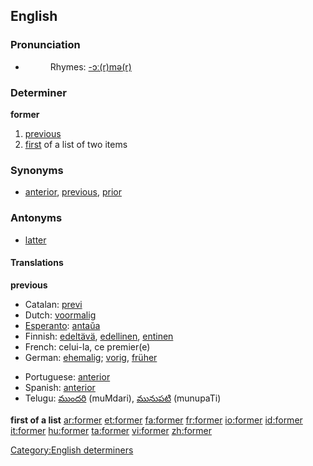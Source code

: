 ==English==

{{rank|minutes|appear|thoughts|661|former|twenty|lips|donations}}

===Pronunciation===
*{{audio|en-us-former.ogg|Audio (US)}}
*:Rhymes: [[Rhymes:English:-ɔː(r)mə(r)|-ɔː(r)mə(r)]]

===Determiner===
'''former'''

# [[previous]]
# [[first]] of a list of two items

===Synonyms===
* {{italbrac|previous}} [[anterior]], [[previous]], [[prior]]

===Antonyms===
* {{italbrac|previous}} [[latter]]

====Translations====
'''previous'''
{{top}}
*Catalan: [[previ]]
*Dutch: [[voormalig]]
*[[Esperanto]]: [[antaŭa]]
*Finnish: [[edeltävä]], [[edellinen]], [[entinen]]
*French: celui-la, ce premier(e)
*German: [[ehemalig]]; [[vorig]], [[früher]]
{{mid}}
*Portuguese: [[anterior]]
*Spanish: [[anterior]]
*Telugu: [[ముందరి]] (muMdari), [[మునుపటి]] (munupaTi)
{{bottom}}

'''first of a list'''
[[Category:English determiners]]
[[ar:former]]
[[et:former]]
[[fa:former]]
[[fr:former]]
[[io:former]]
[[id:former]]
[[it:former]]
[[hu:former]]
[[ta:former]]
[[vi:former]]
[[zh:former]]